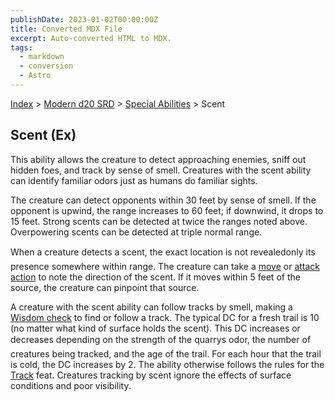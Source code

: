 ```yaml
---
publishDate: 2023-01-02T00:00:00Z
title: Converted MDX File
excerpt: Auto-converted HTML to MDX.
tags:
  - markdown
  - conversion
  - Astro
---
```


[Index](-index) > [Modern d20 SRD](modern-d20-srd-index) > [Special Abilities](modern-d20-srd-special-abilities-index) > Scent

## Scent (Ex)

This ability allows the creature to detect approaching enemies, sniff out
hidden foes, and track by sense of smell. Creatures with the scent ability can identify familiar odors just as humans do familiar sights.

The creature can detect opponents within 30 feet by sense of smell. If the opponent is upwind, the range increases to 60 feet; if downwind, it drops to 15 feet. Strong scents can be detected at twice the ranges noted above. Overpowering scents can be detected at triple normal range.

When a creature detects a scent, the exact location is not revealedonly its presence somewhere within range. The creature can take a [move](modern-d20-srd-combat-move-actions) or [attack
action](modern-d20-srd-combat-attack-actions) to note the direction of the scent. If it moves within 5 feet of the source, the creature can pinpoint that source.

A creature with the scent ability can follow tracks by smell, making a [Wisdom
check](modern-d20-srd-basics-ability-scores) to find or follow a track. The typical DC for a fresh trail is 10 (no matter what kind of surface holds the scent). This DC increases or decreases depending on the strength of the quarrys odor, the number of creatures being tracked, and the age of the trail. For each hour that the trail is cold, the DC increases by 2. The ability otherwise follows the rules for the [Track](modern-d20-srd-feats-track) feat. Creatures tracking by scent ignore the effects of surface conditions and poor visibility.
